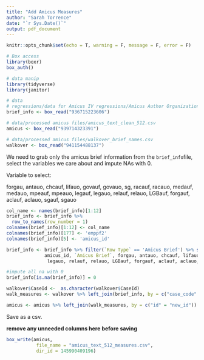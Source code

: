 ```yaml
---
title: "Add Amicus Measures"
author: "Sarah Torrence"
date: "`r Sys.Date()`"
output: pdf_document
---
```


```r
knitr::opts_chunk$set(echo = T, warning = F, message = F, error = F)

# Box access
library(boxr)
box_auth()

# data manip
library(tidyverse)
library(janitor)

# data
# regressions/data for Amicus IV regressions/Amicus Author Organization Categorization.xlsx
brief_info <- box_read("936715223606")

# data/processed amicus files/amicus_text_clean_512.csv
amicus <- box_read("939714323391")

# data/processed amicus files/walkover_brief_names.csv
walkover <- box_read("941154488137")
```

We need to grab only the amicus brief information from the `brief_info`file, select the variables we care about and impute NAs with 0.

Variable to select:

forgau, antauo, chcauf, lifauo, govauf, govauo, sg, racauf, racauo, medauf, medauo, mpeauf, mpeauo, legauf, legauo, relauf, relauo, LGBauf, forgauf, aclauf, aclauo, sgauf, sgauo

```r
col_name <- names(brief_info)[1:12]
brief_info <- brief_info %>%
  row_to_names(row_number = 1)
colnames(brief_info)[1:12] <- col_name
colnames(brief_info)[177] <- 'emppf2'
colnames(brief_info)[5] <- 'amicus_id'

brief_info <- brief_info %>% filter(`Row Type` == 'Amicus Brief') %>% select(Case, 
              amicus_id, `Amicus Brief`, forgau, antauo, chcauf, lifauo, govauf,                     govauo, sg, racauf, racauo, medauf, medauo, mpeauf, mpeauo, legauf, 
               legauo, relauf, relauo, LGBauf, forgauf, aclauf, aclauo, sgauf, sgauo)

#impute all na with 0
brief_info[is.na(brief_info)] = 0
```

```r
walkover$CaseId <-  as.character(walkover$CaseId)
walk_measures <- walkover %>% left_join(brief_info, by = c("case_code" = "Case", "brief_code" = "amicus_id"))

amicus <- amicus %>% left_join(walk_measures, by = c("id" = "new_id"))
```

Save as a csv.

**remove any unneeded columns here before saving**

```r
box_write(amicus,
           file_name = "amicus_text_512_measures.csv",
           dir_id = 145990409196)
```

